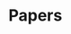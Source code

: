 # Papers

\includepdf[pages={-}]{papers/paper1.pdf}
\includepdf[pages={-}]{papers/paper1_corrigendum.pdf}